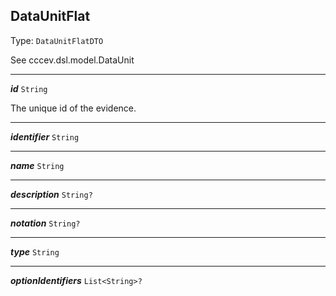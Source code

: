 


## DataUnitFlat

Type: `DataUnitFlatDTO`

See cccev.dsl.model.DataUnit



---

***id*** `String`

The unique id of the evidence.



---

***identifier*** `String`

---

***name*** `String`

---

***description*** `String?`

---

***notation*** `String?`

---

***type*** `String`

---

***optionIdentifiers*** `List<String>?`
